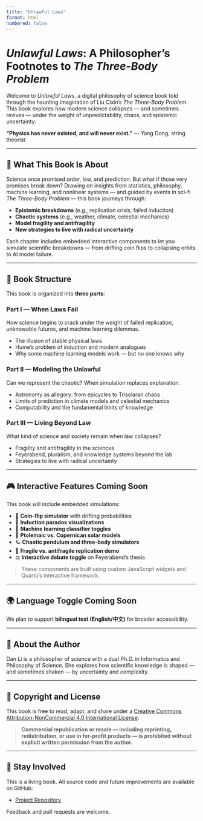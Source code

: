 ```yaml
---
title: "Unlawful Laws"
format: html
numbered: false
---
```


# *Unlawful Laws*: A Philosopher’s Footnotes to *The Three-Body Problem*

Welcome to *Unlawful Laws*, a digital philosophy of science book told through the haunting imagination of Liu Cixin’s *The Three-Body Problem*. This book explores how modern science collapses — and sometimes revives — under the weight of unpredictability, chaos, and epistemic uncertainty.

:::{.callout-note}
**“Physics has never existed, and will never exist.”** — Yang Dong, string theorist
:::

---

## 🧠 What This Book Is About

Science once promised order, law, and prediction. But what if those very promises break down? Drawing on insights from statistics, philosophy, machine learning, and nonlinear systems — and guided by events in sci-fi *The Three-Body Problem* — this book journeys through:

- **Epistemic breakdowns** (e.g., replication crisis, failed induction)
- **Chaotic systems** (e.g., weather, climate, celestial mechanics)
- **Model fragility and antifragility**
- **New strategies to live with radical uncertainty**

Each chapter includes embedded interactive components to let you simulate scientific breakdowns — from drifting coin flips to collapsing orbits to AI model failure.

---

## 🧭 Book Structure

This book is organized into **three parts**:

### **Part I — When Laws Fail**
How science begins to crack under the weight of failed replication, unknowable futures, and machine learning dilemmas.

- The illusion of stable physical laws
- Hume's problem of induction and modern analogues
- Why some machine learning models work — but no one knows why

### **Part II — Modeling the Unlawful**
Can we represent the chaotic? When simulation replaces explanation.

- Astronomy as allegory: from epicycles to Trisolaran chaos
- Limits of prediction in climate models and celestial mechanics
- Computability and the fundamental limits of knowledge

### **Part III — Living Beyond Law**
What kind of science and society remain when law collapses?

- Fragility and antifragility in the sciences
- Feyerabend, pluralism, and knowledge systems beyond the lab
- Strategies to live with radical uncertainty

---

## 🎮 Interactive Features Coming Soon

This book will include embedded simulations:

- 🎲 **Coin-flip simulator** with drifting probabilities
- 🎯 **Induction paradox visualizations**
- 🤖 **Machine learning classifier toggles**
- 🌌 **Ptolemaic vs. Copernican solar models**
- 🪐 **Chaotic pendulum and three-body simulators**
- 🧬 **Fragile vs. antifragile replication demo**
- ⚖️ **Interactive debate toggle** on Feyerabend's thesis

> These components are built using custom JavaScript widgets and Quarto’s interactive framework.

---

## 🌍 Language Toggle Coming Soon

We plan to support **bilingual text (English/中文)** for broader accessibility.

---

## 📘 About the Author

Dan Li is a philosopher of science with a dual Ph.D. in Informatics and Philosophy of Science. She explores how scientific knowledge is shaped — and sometimes shaken — by uncertainty and complexity.

---

## 📜 Copyright and License

This book is free to read, adapt, and share under a [Creative Commons Attribution-NonCommercial 4.0 International License](https://creativecommons.org/licenses/by-nc/4.0/).

> **Commercial republication or resale — including reprinting, redistribution, or use in for-profit products — is prohibited without explicit written permission from the author.**

---

## 📡 Stay Involved

This is a living book. All source code and future improvements are available on GitHub:

- [Project Repository](https://github.com/dan-li-o/3body)

Feedback and pull requests are welcome.


